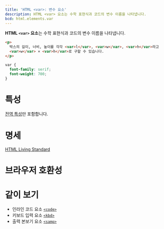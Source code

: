 ```yaml
---
title: 'HTML <var>: 변수 요소'
description: HTML <var> 요소는 수학 표현식과 코드의 변수 이름을 나타냅니다.
bcd: html.elements.var
---
```


**HTML `<var>` 요소**는 수학 표현식과 코드의 변수 이름을 나타냅니다.

<HTMLDemo height={120}>

```html
<p>
  박스의 길이, 너비, 높이를 각각 <var>l</var>, <var>w</var>, <var>h</var>라고 할 때, 박스의 부피는 <var>l</var> ×
  <var>w</var> × <var>h</var>로 구할 수 있습니다.
</p>
```

```css
var {
  font-family: serif;
  font-weight: 700;
}
```

</HTMLDemo>

# 특성

[전역 특성](/docs/Web/HTML/Global_attributes)만 포함합니다.

# 명세

[HTML Living Standard](https://html.spec.whatwg.org/multipage/text-level-semantics.html#the-var-element)

# 브라우저 호환성

<BrowserCompat data={props.bcd} />

# 같이 보기

- 인라인 코드 요소 [`<code>`](./code)
- 키보드 입력 요소 [`<kbd>`](./kbd)
- 출력 본보기 요소 [`<samp>`](./samp)
